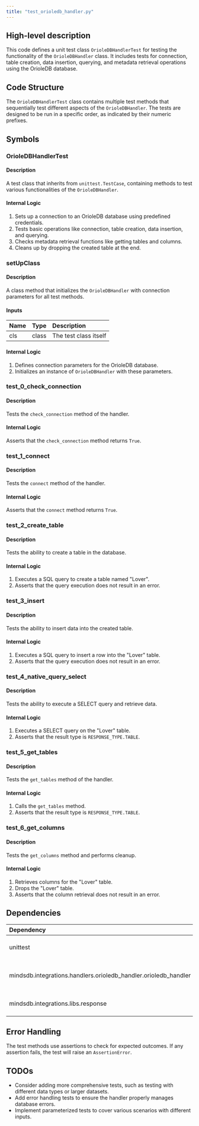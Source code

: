 ```yaml
---
title: "test_orioledb_handler.py"
---
```


## High-level description
This code defines a unit test class `OrioleDBHandlerTest` for testing the functionality of the `OrioleDBHandler` class. It includes tests for connection, table creation, data insertion, querying, and metadata retrieval operations using the OrioleDB database.

## Code Structure
The `OrioleDBHandlerTest` class contains multiple test methods that sequentially test different aspects of the `OrioleDBHandler`. The tests are designed to be run in a specific order, as indicated by their numeric prefixes.

## Symbols

### OrioleDBHandlerTest
#### Description
A test class that inherits from `unittest.TestCase`, containing methods to test various functionalities of the `OrioleDBHandler`.

#### Internal Logic
1. Sets up a connection to an OrioleDB database using predefined credentials.
2. Tests basic operations like connection, table creation, data insertion, and querying.
3. Checks metadata retrieval functions like getting tables and columns.
4. Cleans up by dropping the created table at the end.

### setUpClass
#### Description
A class method that initializes the `OrioleDBHandler` with connection parameters for all test methods.

#### Inputs
| Name | Type | Description |
|:-----|:-----|:------------|
| cls | class | The test class itself |

#### Internal Logic
1. Defines connection parameters for the OrioleDB database.
2. Initializes an instance of `OrioleDBHandler` with these parameters.

### test_0_check_connection
#### Description
Tests the `check_connection` method of the handler.

#### Internal Logic
Asserts that the `check_connection` method returns `True`.

### test_1_connect
#### Description
Tests the `connect` method of the handler.

#### Internal Logic
Asserts that the `connect` method returns `True`.

### test_2_create_table
#### Description
Tests the ability to create a table in the database.

#### Internal Logic
1. Executes a SQL query to create a table named "Lover".
2. Asserts that the query execution does not result in an error.

### test_3_insert
#### Description
Tests the ability to insert data into the created table.

#### Internal Logic
1. Executes a SQL query to insert a row into the "Lover" table.
2. Asserts that the query execution does not result in an error.

### test_4_native_query_select
#### Description
Tests the ability to execute a SELECT query and retrieve data.

#### Internal Logic
1. Executes a SELECT query on the "Lover" table.
2. Asserts that the result type is `RESPONSE_TYPE.TABLE`.

### test_5_get_tables
#### Description
Tests the `get_tables` method of the handler.

#### Internal Logic
1. Calls the `get_tables` method.
2. Asserts that the result type is `RESPONSE_TYPE.TABLE`.

### test_6_get_columns
#### Description
Tests the `get_columns` method and performs cleanup.

#### Internal Logic
1. Retrieves columns for the "Lover" table.
2. Drops the "Lover" table.
3. Asserts that the column retrieval does not result in an error.

## Dependencies
| Dependency | Purpose |
|:-----------|:--------|
| unittest | Provides the testing framework |
| mindsdb.integrations.handlers.orioledb_handler.orioledb_handler | Contains the OrioleDBHandler class being tested |
| mindsdb.integrations.libs.response | Provides response type constants |

## Error Handling
The test methods use assertions to check for expected outcomes. If any assertion fails, the test will raise an `AssertionError`.

## TODOs
- Consider adding more comprehensive tests, such as testing with different data types or larger datasets.
- Add error handling tests to ensure the handler properly manages database errors.
- Implement parameterized tests to cover various scenarios with different inputs.